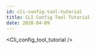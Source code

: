 ```yaml
---
id: cli-config-tool-tutorial
title: CLI Config Tool Tutorial
date: 2020-04-09
---
```


<!-- 상위 문서인 /docs/Product/Modules/Serial-to-Ethernet-Module/WIZ750SR/CLI-Config-Tool-Tutorial/CLI-Config-Tool-Tutorial.mdx 문서를 수정해주세요 -->


<Cli_config_tool_tutorial />
